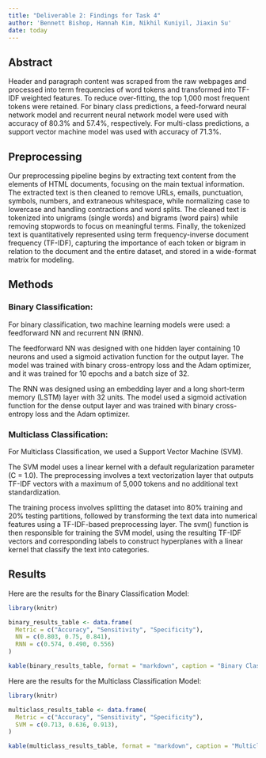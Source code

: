 ```yaml
---
title: "Deliverable 2: Findings for Task 4"
author: 'Bennett Bishop, Hannah Kim, Nikhil Kuniyil, Jiaxin Su'
date: today
---
```


## Abstract
Header and paragraph content was scraped from the raw webpages and processed into term frequencies of word tokens and transformed into TF-IDF weighted features. To reduce over-fitting, the top 1,000 most frequent tokens were retained. For binary class predictions, a feed-forward neural network model and recurrent neural network model were used with accuracy of 80.3% and 57.4%, respectively. For multi-class predictions, a support vector machine model was used with accuracy of 71.3%.

## Preprocessing
Our preprocessing pipeline begins by extracting text content from the elements of HTML documents, focusing on the main textual information. The extracted text is then cleaned to remove URLs, emails, punctuation, symbols, numbers, and extraneous whitespace, while normalizing case to lowercase and handling contractions and word splits. The cleaned text is tokenized into unigrams (single words) and bigrams (word pairs) while removing stopwords to focus on meaningful terms. Finally, the tokenized text is quantitatively represented using term frequency-inverse document frequency (TF-IDF), capturing the importance of each token or bigram in relation to the document and the entire dataset, and stored in a wide-format matrix for modeling.

## Methods

### Binary Classification:
For binary classification, two machine learning models were used: a feedforward NN and recurrent NN (RNN). 

The feedforward NN was designed with one hidden layer containing 10 neurons and used a sigmoid activation function for the output layer. The model was trained with binary cross-entropy loss and the Adam optimizer, and it was trained for 10 epochs and a batch size of 32. 

The RNN was designed using an embedding layer and a long short-term memory (LSTM) layer with 32 units. The model used a sigmoid activation function for the dense output layer and was trained with binary cross-entropy loss and the Adam optimizer.

### Multiclass Classification:
For Multiclass Classification, we used a Support Vector Machine (SVM).

The SVM model uses a linear kernel with a default regularization parameter (C = 1.0). The preprocessing involves a text vectorization layer that outputs TF-IDF vectors with a maximum of 5,000 tokens and no additional text standardization.

The training process involves splitting the dataset into 80% training and 20% testing partitions, followed by transforming the text data into numerical features using a TF-IDF-based preprocessing layer. The svm() function is then responsible for training the SVM model, using the resulting TF-IDF vectors and corresponding labels to construct hyperplanes with a linear kernel that classify the text into categories.

## Results

Here are the results for the Binary Classification Model:
```r
library(knitr)

binary_results_table <- data.frame(
  Metric = c("Accuracy", "Sensitivity", "Specificity"), 
  NN = c(0.803, 0.75, 0.841), 
  RNN = c(0.574, 0.490, 0.556)
)

kable(binary_results_table, format = "markdown", caption = "Binary Classification Results")
```

Here are the results for the Multiclass Classification Model:
```r
library(knitr)

multiclass_results_table <- data.frame(
  Metric = c("Accuracy", "Sensitivity", "Specificity"), 
  SVM = c(0.713, 0.636, 0.913),
)

kable(multiclass_results_table, format = "markdown", caption = "Multiclass Classification Results")
```


